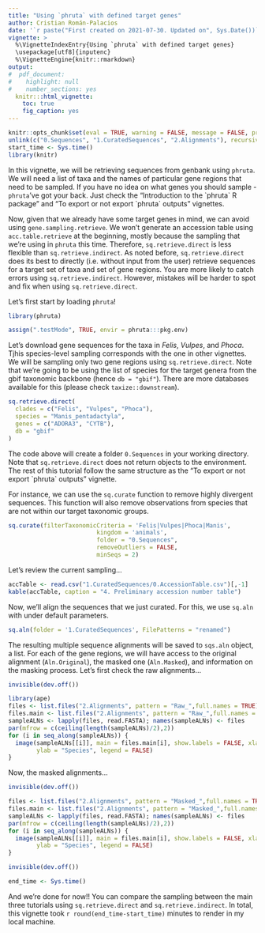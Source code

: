 ```yaml
---
title: "Using `phruta` with defined target genes"
author: Cristian Román-Palacios
date: '`r paste("First created on 2021-07-30. Updated on", Sys.Date())`'
vignette: >
  %\VignetteIndexEntry{Using `phruta` with defined target genes}
  \usepackage[utf8]{inputenc}
  %\VignetteEngine{knitr::rmarkdown}
output:
#  pdf_document:
#    highlight: null
#    number_sections: yes
  knitr:::html_vignette:
    toc: true
    fig_caption: yes
---
```


```r
knitr::opts_chunk$set(eval = TRUE, warning = FALSE, message = FALSE, progress = FALSE)
unlink(c("0.Sequences", "1.CuratedSequences", "2.Alignments"), recursive = TRUE)
start_time <- Sys.time()
library(knitr)
```

In this vignette, we will be retrieving sequences from genbank using `phruta`. We will need a list of taxa and the names of particular gene regions that need to be sampled. If you have no idea on what genes you should sample - `phruta`'ve got your back. Just check the "Introduction to the \`phruta\` R package" and "To export or not export \`phruta\` outputs" vignettes.

Now, given that we already have some target genes in mind, we can avoid using `gene.sampling.retrieve`. We won't generate an accession table using `acc.table.retrieve` at the beginning, mostly because the sampling that we're using in `phruta` this time. Therefore, `sq.retrieve.direct` is less flexible than `sq.retrieve.indirect`. As noted before, `sq.retrieve.direct` does its best to directly (i.e. without input from the user) retrieve sequences for a target set of taxa and set of gene regions. You are more likely to catch errors using `sq.retrieve.indirect`. However, mistakes will be harder to spot and fix when using `sq.retrieve.direct`.

Let's first start by loading `phruta`!

```r
library(phruta)
```

```r
assign(".testMode", TRUE, envir = phruta:::pkg.env)
```

Let's download gene sequences for the taxa in *Felis*, *Vulpes*, and *Phoca*. Tjhis species-level sampling corresponds with the one in other vignettes. We will be sampling only two gene regions using `sq.retrieve.direct`. Note that we're going to be using the list of species for the target genera from the gbif taxonomic backbone (hence `db = "gbif"`). There are more databases available for this (please check `taxize::downstream`).

```r
sq.retrieve.direct(
  clades = c("Felis", "Vulpes", "Phoca"),
  species = "Manis_pentadactyla",
  genes = c("ADORA3", "CYTB"),
  db = "gbif"
)
```

The code above will create a folder `0.Sequences` in your working directory. Note that `sq.retrieve.direct` does not return objects to the environment. The rest of this tutorial follow the same structure as the "To export or not export \`phruta\` outputs" vignette.

For instance, we can use the `sq.curate` function to remove highly divergent sequences. This function will also remove observations from species that are not within our target taxonomic groups.

```r
sq.curate(filterTaxonomicCriteria = 'Felis|Vulpes|Phoca|Manis',
                         kingdom = 'animals', 
                         folder = "0.Sequences",
                         removeOutliers = FALSE,
                         minSeqs = 2)
```

Let's review the current sampling...

```r
accTable <- read.csv("1.CuratedSequences/0.AccessionTable.csv")[,-1]
kable(accTable, caption = "4. Preliminary accession number table")
```

Now, we'll align the sequences that we just curated. For this, we use `sq.aln` with under default parameters.

```r
sq.aln(folder = '1.CuratedSequences', FilePatterns = "renamed")
```

The resulting multiple sequence alignments will be saved to `sqs.aln` object, a list. For each of the gene regions, we will have access to the original alignment (`Aln.Original`), the masked one (`Aln.Masked`), and information on the masking process. Let's first check the raw alignments...

```r
invisible(dev.off())
```

```r
library(ape)
files <- list.files("2.Alignments", pattern = "Raw_",full.names = TRUE)
files.main <- list.files("2.Alignments", pattern = "Raw_",full.names = FALSE)
sampleALNs <- lapply(files, read.FASTA); names(sampleALNs) <- files
par(mfrow = c(ceiling(length(sampleALNs)/2),2))
for (i in seq_along(sampleALNs)) {
  image(sampleALNs[[i]], main = files.main[i], show.labels = FALSE, xlab = "Position",
        ylab = "Species", legend = FALSE)
}
```

Now, the masked alignments...

```r
invisible(dev.off())
```

```r
files <- list.files("2.Alignments", pattern = "Masked_",full.names = TRUE)
files.main <- list.files("2.Alignments", pattern = "Masked_",full.names = FALSE)
sampleALNs <- lapply(files, read.FASTA); names(sampleALNs) <- files
par(mfrow = c(ceiling(length(sampleALNs)/2),2))
for (i in seq_along(sampleALNs)) {
  image(sampleALNs[[i]], main = files.main[i], show.labels = FALSE, xlab = "Position",
        ylab = "Species", legend = FALSE)
}
```

```r
invisible(dev.off())
```

```r
end_time <- Sys.time()
```

And we're done for now!! You can compare the sampling between the main three tutorials using `sq.retrieve.direct` and `sq.retrieve.indirect`. In total, this vignette took `r round(end_time-start_time)` minutes to render in my local machine.
